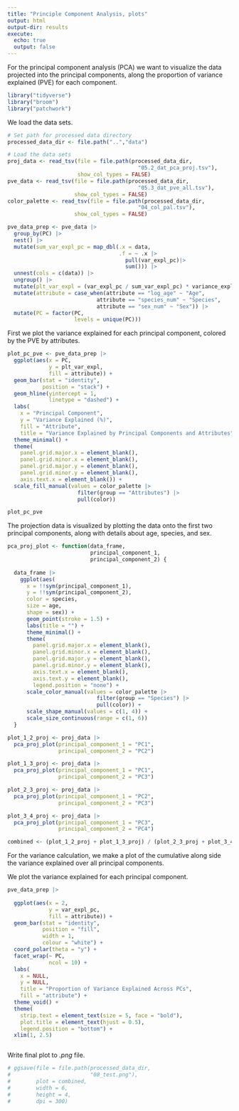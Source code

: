 ```yaml
---
title: "Principle Component Analysis, plots"
output: html
output-dir: results
execute:
  echo: true
  output: false
---
```


For the principal component analysis (PCA) we want to visualize the data projected into the principal components, along the proportion of variance explained (PVE) for each component.

```r
library("tidyverse")
library("broom")
library("patchwork")
```

We load the data sets.

```r
# Set path for processed data directory
processed_data_dir <- file.path("..","data")

# Load the data sets
proj_data <- read_tsv(file = file.path(processed_data_dir,
                                         "05.2_dat_pca_proj.tsv"),
                      show_col_types = FALSE)
pve_data <- read_tsv(file = file.path(processed_data_dir,
                                         "05.3_dat_pve_all.tsv"),
                     show_col_types = FALSE)
color_palette <- read_tsv(file = file.path(processed_data_dir,
                                         "04_col_pal.tsv"),
                     show_col_types = FALSE)
```

```r
pve_data_prep <- pve_data |>
  group_by(PC) |>
  nest() |>
  mutate(sum_var_expl_pc = map_dbl(.x = data,
                                   .f = ~ .x |>
                                     pull(var_expl_pc)|>
                                     sum())) |>
  unnest(cols = c(data)) |>
  ungroup() |>
  mutate(plt_var_expl = (var_expl_pc / sum_var_expl_pc) * variance_explained) |>
  mutate(attribute = case_when(attribute == "log_age" ~ "Age",
                            attribute == "species_num" ~ "Species",
                            attribute == "sex_num" ~ "Sex")) |>
  mutate(PC = factor(PC,
                     levels = unique(PC)))

```

First we plot the variance explained for each principal component, colored by the PVE by attributes.

```r
plot_pc_pve <- pve_data_prep |>
  ggplot(aes(x = PC,
             y = plt_var_expl,
             fill = attribute)) + 
  geom_bar(stat = "identity",
           position = "stack") +
  geom_hline(yintercept = 1,
             linetype = "dashed") +
  labs(
    x = "Principal Component",
    y = "Variance Explained (%)",
    fill = "Attribute",
    title = "Variance Explained by Principal Components and Attributes") +
  theme_minimal() +
  theme(
    panel.grid.major.x = element_blank(),
    panel.grid.minor.x = element_blank(),
    panel.grid.major.y = element_blank(),
    panel.grid.minor.y = element_blank(),
    axis.text.x = element_blank()) +
  scale_fill_manual(values = color_palette |>
                      filter(group == "Attributes") |>
                      pull(color))

plot_pc_pve
```

The projection data is visualized by plotting the data onto the first two principal components, along with details about age, species, and sex.

```r
pca_proj_plot <- function(data_frame,
                          principal_component_1,
                          principal_component_2) {
  
  data_frame |>
    ggplot(aes(
      x = !!sym(principal_component_1),
      y = !!sym(principal_component_2),
      color = species,
      size = age,
      shape = sex)) +
      geom_point(stroke = 1.5) +
      labs(title = "") +
      theme_minimal() +
      theme(
        panel.grid.major.x = element_blank(),
        panel.grid.minor.x = element_blank(),
        panel.grid.major.y = element_blank(),
        panel.grid.minor.y = element_blank(),
        axis.text.x = element_blank(),
        axis.text.y = element_blank(),
        legend.position = "none") +
      scale_color_manual(values = color_palette |>
                            filter(group == "Species") |>
                            pull(color)) +
      scale_shape_manual(values = c(1, 4)) +
      scale_size_continuous(range = c(1, 6))
  }
```

```r
plot_1_2_proj <- proj_data |>
  pca_proj_plot(principal_component_1 = "PC1",
                principal_component_2 = "PC2")

plot_1_3_proj <- proj_data |>
  pca_proj_plot(principal_component_1 = "PC1",
                principal_component_2 = "PC3")

plot_2_3_proj <- proj_data |>
  pca_proj_plot(principal_component_1 = "PC2",
                principal_component_2 = "PC3")

plot_3_4_proj <- proj_data |>
  pca_proj_plot(principal_component_1 = "PC3",
                principal_component_2 = "PC4")

combined <- (plot_1_2_proj + plot_1_3_proj) / (plot_2_3_proj + plot_3_4_proj)

```

For the variance calculation, we make a plot of the cumulative along side the variance explained over all principal components.

We plot the variance explained for each principal component.

```r
pve_data_prep |>
  
  ggplot(aes(x = 2,
             y = var_expl_pc,
             fill = attribute)) +
  geom_bar(stat = "identity",
           position = "fill",
           width = 1,
           colour = "white") +
  coord_polar(theta = "y") +
  facet_wrap(~ PC,
             ncol = 10) +
  labs(
    x = NULL,
    y = NULL,
    title = "Proportion of Variance Explained Across PCs",
    fill = "attribute") +
  theme_void() +
  theme(
    strip.text = element_text(size = 5, face = "bold"),
    plot.title = element_text(hjust = 0.5),
    legend.position = "bottom") +
  xlim(1, 2.5) 
```

```r

```

Write final plot to *.png* file.

```r
# ggsave(file = file.path(processed_data_dir,
#                         "08_test.png"),
#        plot = combined,
#        width = 6,
#        height = 4,
#        dpi = 300)
```
